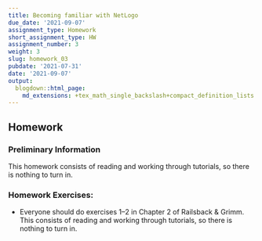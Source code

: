 ```yaml
---
title: Becoming familiar with NetLogo
due_date: '2021-09-07'
assignment_type: Homework
short_assignment_type: HW
assignment_number: 3
weight: 3
slug: homework_03
pubdate: '2021-07-31'
date: '2021-09-07'
output:
  blogdown::html_page:
    md_extensions: +tex_math_single_backslash+compact_definition_lists
---
```

## Homework

### Preliminary Information

This homework consists of reading and working through tutorials, so there is nothing to turn in.

### Homework Exercises:

* Everyone should do exercises 1--2 in Chapter 2 of Railsback & Grimm. This consists of reading and working through tutorials, so there is nothing to turn in.

